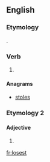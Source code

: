 ==English==

===Etymology===
{{suffix|lose|est|lang=en}}.

===Verb===
{{head|en}}

# {{context|archaic|lang=en}} {{second-person singular of|lose|lang=en}}

====Anagrams====
* [[stoles#English|stoles]]

===Etymology 2===

====Adjective====
{{head|en}}

# {{misspelling of|loosest}}

[[fr:losest]]